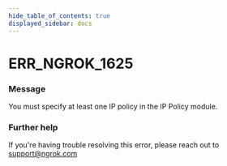 ```yaml
---
hide_table_of_contents: true
displayed_sidebar: docs
---
```



# ERR_NGROK_1625

### Message

You must specify at least one IP policy in the IP Policy module.

### Further help

If you're having trouble resolving this error, please reach out to [support@ngrok.com](mailto:support@ngrok.com?subject=Help%20with%20ERR_NGROK_1625)

<ErrorDetails error="err_ngrok_1625" />
